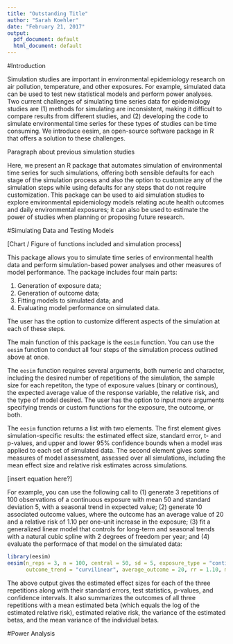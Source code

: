 ```yaml
---
title: "Outstanding Title"
author: "Sarah Koehler"
date: "February 21, 2017"
output:
  pdf_document: default
  html_document: default
---
```


#Introduction

Simulation studies are important in environmental epidemiology research on air pollution, temperature, and other exposures. For example, simulated data can be used to test new statistical models and perform power analyses. Two current challenges of simulating time series data for epidemiology studies are (1) methods for simulating are inconsistent, making it difficult to compare results from different studies, and (2) developing the code to simulate environmental time series for these types of studies can be time consuming. We introduce eesim, an open-source software package in R that offers a solution to these challenges.

Paragraph about previous simulation studies

Here, we present an R package that automates simulation of environmental time series for such simulations, offering both sensible defaults for each stage of the simulation process and also the option to customize any of the simulation steps while using defaults for any steps that do not require customization. This package can be used to aid simulation studies to explore environmental epidemiology models relating acute health outcomes and daily environmental exposures; it can also be used to estimate the power of studies when planning or proposing future research.

#Simulating Data and Testing Models

[Chart / Figure of functions included and simulation process]

This package allows you to simulate time series of environmental health data and perform simulation-based power analyses and other measures of model performance. The package includes four main parts: 

1. Generation of exposure data; 
2. Generation of outcome data;
3. Fitting models to simulated data; and 
4. Evaluating model performance on simulated data.

The user has the option to customize different aspects of the simulation at each of these steps.

The main function of this package is the `eesim` function. You can use the `eesim` function to conduct all four steps of the simulation process outlined above at once. 

The `eesim` function requires several arguments, both numeric and character, including the desired number of repetitions of the simulation, the sample size for each repetiton, the type of exposure values (binary or continous), the expected average value of the response variable, the relative risk, and the type of model desired. The user has the option to input more arguments specifying trends or custom functions for the exposure, the outcome, or both.

The `eesim` function returns a list with two elements. The first element gives simulation-specific results: the estimated effect size, standard error, t- and p-values, and upper and lower 95% confidence bounds when a model was applied to each set of simulated data. The second element gives some measures of model assessment, assessed over all simulations, including the mean effect size and relative risk estimates across simulations.

[insert equation here?]

For example, you can use the following call to (1) generate 3 repetitions of 100 observations of a continuous exposure with mean 50 and standard deviation 5, with a seasonal trend in expected value; (2) generate 10 associated outcome values, where the outcome has an average value of 20 and a relative risk of 1.10 per one-unit increase in the exposure; (3) fit a generalized linear model that controls for long-term and seasonal trends with a natural cubic spline with 2 degrees of freedom per year; and (4) evaluate the performace of that model on the simulated data:

```r
library(eesim)
eesim(n_reps = 3, n = 100, central = 50, sd = 5, exposure_type = "continuous", 
      outcome_trend = "curvilinear", average_outcome = 20, rr = 1.10, model = "spline", df_year = 2)
```

The above output gives the estimated effect sizes for each of the three repetitions along with their standard errors, test statistics, p-values, and confidence intervals. It also summarizes the outcomes of all three repetitions with a mean estimated beta (which equals the log of the estimated relative risk), estimated relative risk, the variance of the estimated betas, and the mean variance of the individual betas.  

#Power Analysis

